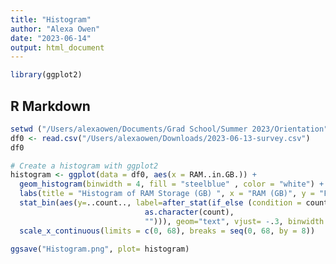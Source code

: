 ```yaml
---
title: "Histogram"
author: "Alexa Owen"
date: "2023-06-14"
output: html_document
---
```


```r
library(ggplot2)
```

## R Markdown


```r
setwd ("/Users/alexaowen/Documents/Grad School/Summer 2023/Orientation")
df0 <- read.csv("/Users/alexaowen/Downloads/2023-06-13-survey.csv")
df0

# Create a histogram with ggplot2
histogram <- ggplot(data = df0, aes(x = RAM..in.GB.)) +
  geom_histogram(binwidth = 4, fill = "steelblue" , color = "white") +
  labs(title = "Histogram of RAM Storage (GB) ", x = "RAM (GB)", y = "Frequency") +
  stat_bin(aes(y=..count.., label=after_stat(if_else (condition = count>0,
                              as.character(count),
                              ""))), geom="text", vjust= -.3, binwidth = 4) +
  scale_x_continuous(limits = c(0, 68), breaks = seq(0, 68, by = 8))

ggsave("Histogram.png", plot= histogram)
```

